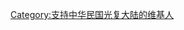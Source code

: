 {{userbox
| border-c=#3333FF
| id=[[File:Flag-map of the Greater Republic of China.svg|48px]]
| id-c=white
| info=這個用戶支持'''[[中華民國]]'''[[光復大陸設計研究委員會|光復大陸]]。
| info-c=#87cefa
}}<includeonly>[[Category:支持中华民国光复大陆的维基人]]</includeonly>